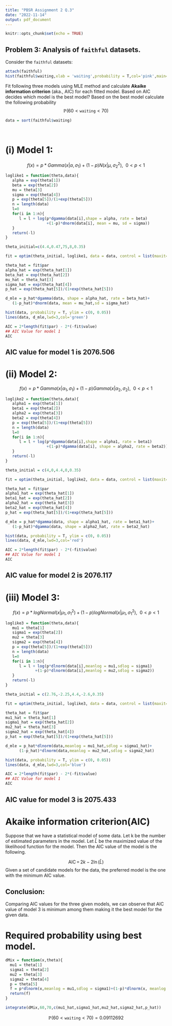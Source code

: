 ---
title: "PBSR Assignment 2 Q.3"
date: "2022-11-14"
output: pdf_document
---

```{r setup, include=FALSE}
knitr::opts_chunk$set(echo = TRUE)
```

## Problem 3: Analysis of `faithful` datasets.


Consider the `faithful` datasets:
```{r}
attach(faithful)
hist(faithful$waiting,xlab = 'waiting',probability = T,col='pink',main='')
```

Fit following three models using MLE method and calculate **Akaike information criterion** (aka., AIC) for each fitted model. Based on AIC decides which model is the best model? Based on the best model calculate the following probability
$$
\mathbb{P}(60<\texttt{waiting}<70)
$$
```{r}
data = sort(faithful$waiting)




```

# (i) **Model 1**:
$$
f(x)=p*Gamma(x|\alpha,\sigma_1)+(1-p)N(x|\mu,\sigma_2^2),~~0<p<1
$$

```{r}

loglike1 = function(theta,data){
   alpha = exp(theta[1])
   beta = exp(theta[2])
   mu = theta[3]
   sigma = exp(theta[4])
   p = exp(theta[5])/(1+exp(theta[5]))
   n = length(data)
   l=0
   for(i in 1:n){
      l = l + log(p*dgamma(data[i],shape = alpha, rate = beta)
                  +(1-p)*dnorm(data[i], mean = mu, sd = sigma))
   }
   return(-l)
}

theta_initial=c(4.4,0.47,75,8,0.35)

fit = optim(theta_initial, loglike1, data = data, control = list(maxit=2000))

theta_hat = fit$par
alpha_hat = exp(theta_hat[1])
beta_hat = exp(theta_hat[2])
mu_hat = theta_hat[3]
sigma_hat = exp(theta_hat[4])
p_hat = exp(theta_hat[5])/(1+exp(theta_hat[5]))

d_mle = p_hat*dgamma(data, shape = alpha_hat, rate = beta_hat)+
   (1-p_hat)*dnorm(data, mean = mu_hat,sd = sigma_hat)

hist(data, probability = T, ylim = c(0, 0.05))
lines(data, d_mle,lwd=3,col='green')

AIC = 2*length(fit$par) - 2*(-fit$value)
## AIC Value for model 1
AIC
```

## AIC value for model 1 is 2076.506




# (ii) **Model 2**:
$$
f(x)=p*Gamma(x|\alpha_1,\sigma_1)+(1-p)Gamma(x|\alpha_2,\sigma_2),~~0<p<1
$$
```{r}
loglike2 = function(theta,data){
   alpha1 = exp(theta[1])
   beta1 = exp(theta[2])
   alpha2 = exp(theta[3])
   beta2 = exp(theta[4])
   p = exp(theta[5])/(1+exp(theta[5]))
   n = length(data)
   l=0
   for(i in 1:n){
      l = l + log(p*dgamma(data[i],shape = alpha1, rate = beta1)
                  +(1-p)*dgamma(data[i], shape = alpha2, rate = beta2))
   }
   return(-l)
}

theta_initial = c(4,0,4.4,0,0.35)

fit = optim(theta_initial, loglike2, data = data, control = list(maxit=2000))

theta_hat = fit$par
alpha1_hat = exp(theta_hat[1])
beta1_hat = exp(theta_hat[2])
alpha2_hat = exp(theta_hat[3])
beta2_hat = exp(theta_hat[4])
p_hat = exp(theta_hat[5])/(1+exp(theta_hat[5]))

d_mle = p_hat*dgamma(data, shape = alpha1_hat, rate = beta1_hat)+
   (1-p_hat)*dgamma(data, shape = alpha2_hat, rate = beta2_hat)

hist(data, probability = T, ylim = c(0, 0.05))
lines(data, d_mle,lwd=3,col='red')

AIC = 2*length(fit$par) - 2*(-fit$value)
## AIC Value for model 1
AIC
```


## AIC value for model 2 is 2076.117



# (iii) **Model 3**:
$$
f(x)=p*logNormal(x|\mu_1,\sigma_1^2)+(1-p)logNormal(x|\mu_1,\sigma_1^2),~~0<p<1
$$

```{r}
loglike3 = function(theta,data){
   mu1 = theta[1]
   sigma1 = exp(theta[2])
   mu2 = theta[3]
   sigma2 = exp(theta[4])
   p = exp(theta[5])/(1+exp(theta[5]))
   n = length(data)
   l=0
   for(i in 1:n){
      l = l + log(p*dlnorm(data[i],meanlog = mu1,sdlog = sigma1)
             +(1-p)*dlnorm(data[i],meanlog = mu2,sdlog = sigma2))
   }
   return(-l)
}

theta_initial = c(2.76,-2.25,4.4,-2.6,0.35)

fit = optim(theta_initial, loglike3, data = data, control = list(maxit=2000))

theta_hat = fit$par
mu1_hat = theta_hat[1]
sigma1_hat = exp(theta_hat[2])
mu2_hat = theta_hat[3]
sigma2_hat = exp(theta_hat[4])
p_hat = exp(theta_hat[5])/(1+exp(theta_hat[5]))

d_mle = p_hat*dlnorm(data,meanlog = mu1_hat,sdlog = sigma1_hat)+
      (1-p_hat)*dlnorm(data,meanlog = mu2_hat,sdlog = sigma2_hat)

hist(data, probability = T, ylim = c(0, 0.05))
lines(data, d_mle,lwd=3,col='blue')

AIC = 2*length(fit$par) - 2*(-fit$value)
## AIC Value for model 1
AIC


```
## AIC value for model 3 is 2075.433



# Akaike information criterion(AIC)

Suppose that we have a statistical model of some data. Let k be the number of estimated parameters in the model. Let ${\displaystyle {\hat {L}}}$ be the maximized value of the likelihood function for the model. Then the AIC value of the model is the following.

$${\displaystyle \mathrm {AIC} \,=\,2k-2\ln({\hat {L}})}$$
Given a set of candidate models for the data, the preferred model is the one with the minimum AIC value. 

## Conclusion: 

Comparing AIC values for the three given models, we can observe that AIC value of model 3 is minimum among them making it the best model for the given data. 


# Required probability using best model.

```{r}
dMix = function(x,theta){
  mu1 = theta[1]
  sigma1 = theta[2]
  mu2 = theta[3]
  sigma2 = theta[4]
  p = theta[5]
  f = p*dlnorm(x,meanlog = mu1,sdlog = sigma1)+(1-p)*dlnorm(x, meanlog = mu2, sdlog = sigma2)
  return(f)
}

integrate(dMix,60,70,c(mu1_hat,sigma1_hat,mu2_hat,sigma2_hat,p_hat))

```

$$
\mathbb{P}(60<\texttt{waiting}<70) = 0.09112692
$$













